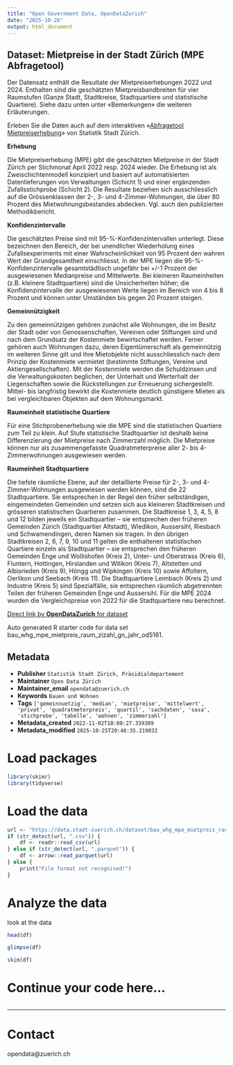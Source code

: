 ```yaml
---
title: "Open Government Data, OpenDataZurich"
date: "2025-10-26"
output: html_document
---
```


## Dataset: Mietpreise in der Stadt Zürich (MPE Abfragetool)

Der Datensatz enthält die Resultate der Mietpreiserhebungen 2022 und 2024. Enthalten sind die geschätzten Mietpreisbandbreiten für vier Raumstufen (Ganze Stadt, Stadtkreise, Stadtquartiere und statistische Quartiere). Siehe dazu unten unter «Bemerkungen» die weiteren Erläuterungen. 

Erleben Sie die Daten auch auf dem interaktiven «[Abfragetool Mietpreiserhebung](https://www.stadt-zuerich.ch/de/politik-und-verwaltung/statistik-und-daten/daten/bauen-und-wohnen/miete-und-eigentum/mietpreiserhebung.html#abfragetool_mietpreiserhebung)» von Statistik Stadt Zürich.

**Erhebung**

Die Mietpreiserhebung (MPE) gibt die geschätzten Mietpreise in der Stadt Zürich per Stichmonat April 2022 resp. 2024 wieder. Die Erhebung ist als Zweischichtenmodell konzipiert und basiert auf automatisierten Datenlieferungen von Verwaltungen (Schicht 1) und einer ergänzenden Zufallsstichprobe (Schicht 2). Die Resultate beziehen sich ausschliesslich auf die Grössenklassen der 2-, 3- und 4-Zimmer-Wohnungen, die über 80 Prozent des Mietwohnungsbestandes abdecken. Vgl. auch den publizierten Methodikbericht.

[]()

**Konfidenzintervalle**

Die geschätzten Preise sind mit 95-%-Konfidenzintervallen unterlegt. Diese bezeichnen den Bereich, der bei unendlicher Wiederholung eines Zufallsexperiments mit einer Wahrscheinlichkeit von 95 Prozent den wahren Wert der Grundgesamtheit einschliesst. In der MPE liegen die 95-%-Konfidenzintervalle gesamtstädtisch ungefähr bei +/-1 Prozent der ausgewiesenen Medianpreise und Mittelwerte. Bei kleineren Raumeinheiten (z.B. kleinere Stadtquartiere) sind die Unsicherheiten höher; die Konfidenzintervalle der ausgewiesenen Werte liegen im Bereich von 4 bis 8 Prozent und können unter Umständen bis gegen 20 Prozent steigen.

[]()

**Gemeinnützigkeit**

Zu den gemeinnützigen gehören zunächst alle Wohnungen, die im Besitz der Stadt oder von Genossenschaften, Vereinen oder Stiftungen sind und nach dem Grundsatz der Kostenmiete bewirtschaftet werden. Ferner gehören auch Wohnungen dazu, deren Eigentümerschaft als gemeinnützig im weiteren Sinne gilt und ihre Mietobjekte nicht ausschliesslich nach dem Prinzip der Kostenmiete vermietet (bestimmte Stiftungen, Vereine und Aktiengesellschaften). Mit der Kostenmiete werden die Schuldzinsen und die Verwaltungskosten beglichen, der Unterhalt und Werterhalt der Liegenschaften sowie die Rückstellungen zur Erneuerung sichergestellt. Mittel- bis langfristig bewirkt die Kostenmiete deutlich günstigere Mieten als bei vergleichbaren Objekten auf dem Wohnungsmarkt.

[]()

**Raumeinheit statistische Quartiere**

Für eine Stichprobenerhebung wie die MPE sind die statistischen Quartiere zum Teil zu klein. Auf Stufe statistische Stadtquartier ist deshalb keine Differenzierung der Mietpreise nach Zimmerzahl möglich. Die Mietpreise können nur als zusammengefasste Quadratmeterpreise aller 2- bis 4-Zimmerwohnungen ausgewiesen werden.

[]()

**Raumeinheit Stadtquartiere**

Die tiefste räumliche Ebene, auf der detaillierte Preise für 2-, 3- und 4-Zimmer-Wohnungen ausgewiesen werden können, sind die 22 Stadtquartiere. Sie entsprechen in der Regel den früher selbständigen, eingemeindeten Gemeinden und setzen sich aus kleineren Stadtkreisen und grösseren statistischen Quartieren zusammen. Die Stadtkreise 1, 3, 4, 5, 8 und 12 bilden jeweils ein Stadtquartier – sie entsprechen den früheren Gemeinden Zürich (Stadtquartier Altstadt), Wiedikon, Aussersihl, Riesbach und Schwamendingen, deren Namen sie tragen. In den übrigen Stadtkreisen 2, 6, 7, 9, 10 und 11 gelten die enthaltenen statistischen Quartiere einzeln als Stadtquartier – sie entsprechen den früheren Gemeinden Enge und Wollishofen (Kreis 2), Unter- und Oberstrass (Kreis 6), Fluntern, Hottingen, Hirslanden und Witikon (Kreis 7), Altstetten und Albisrieden (Kreis 9), Höngg und Wipkingen (Kreis 10) sowie Affoltern, Oerlikon und Seebach (Kreis 11). Die Stadtquartiere Leimbach (Kreis 2) und Industrie (Kreis 5) sind Spezialfälle, sie entsprechen räumlich abgetrennten Teilen der früheren Gemeinden Enge und Aussersihl. Für die MPE 2024 wurden die Vergleichspreise von 2022 für die Stadtquartiere neu berechnet.

[]()



[Direct link by **OpenDataZurich** for dataset](https://data.stadt-zuerich.ch/dataset/bau_whg_mpe_mietpreis_raum_zizahl_gn_jahr_od5161)

Auto generated R starter code for data set bau_whg_mpe_mietpreis_raum_zizahl_gn_jahr_od5161.

## Metadata

- **Publisher** `Statistik Stadt Zürich, Präsidialdepartement`
- **Maintainer** `Open Data Zürich`
- **Maintainer_email** `opendata@zuerich.ch`
- **Keywords** `Bauen und Wohnen`
- **Tags** `['gemeinnuetzig', 'median', 'mietpreise', 'mittelwert', 'privat', 'quadratmeterpreis', 'quartil', 'sachdaten', 'sasa', 'stichprobe', 'tabelle', 'wohnen', 'zimmerzahl']`
- **Metadata_created** `2022-11-02T10:08:27.339389`
- **Metadata_modified** `2025-10-25T20:48:35.219032`


# Load packages

```r
library(skimr)
library(tidyverse)
```

# Load the data

```r
url <- "https://data.stadt-zuerich.ch/dataset/bau_whg_mpe_mietpreis_raum_zizahl_gn_jahr_od5161/download/BAU516OD5161.csv"
if (str_detect(url, ".csv")) {
    df <- readr::read_csv(url)
} else if (str_detect(url, ".parquet")) {
    df <- arrow::read_parquet(url)
} else {
    print("File format not recognised!")
}
```

# Analyze the data

look at the data
```r
head(df)
```

```r
glimpse(df)
```

```r
skim(df)
```

# Continue your code here...

```r

```

------------------------------------------------------------------------

# Contact

opendata@zuerich.ch
